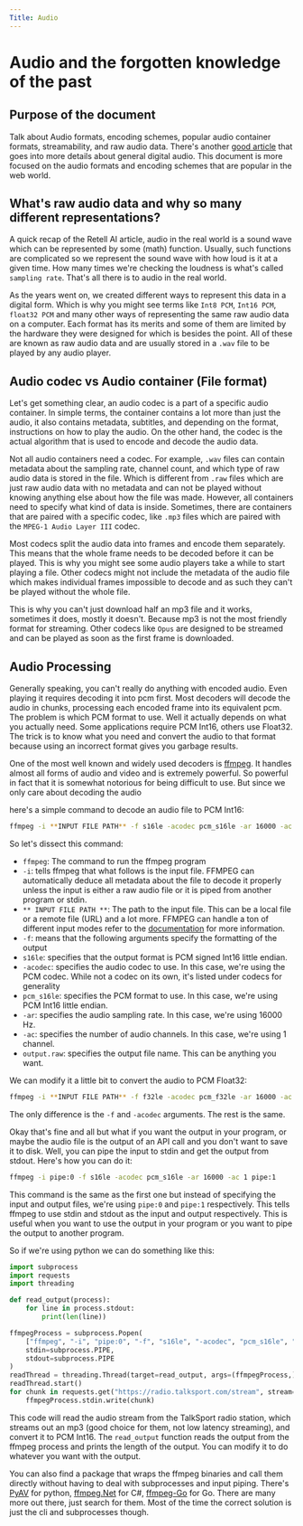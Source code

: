 ```yaml
---
Title: Audio
---
```


# Audio and the forgotten knowledge of the past

## Purpose of the document

Talk about Audio formats, encoding schemes, popular audio container formats, streamability, and raw audio data. There's another [good article](https://docs.retellai.com/knowledge/audio-basics) that goes into more details about general digital audio. This document is more focused on the audio formats and encoding schemes that are popular in the web world.

## What's raw audio data and why so many different representations?

A quick recap of the Retell AI article, audio in the real world is a sound wave which can be represented by some (math) function. Usually, such functions are complicated so we represent the sound wave with how loud is it at a given time. How many times we're checking the loudness is what's called `sampling rate`. That's all there is to audio in the real world.

As the years went on, we created different ways to represent this data in a digital form. Which is why you might see terms like `Int8 PCM`, `Int16 PCM`, `float32 PCM` and many other ways of representing the same raw audio data on a computer. Each format has its merits and some of them are limited by the hardware they were designed for which is besides the point. All of these are known as raw audio data and are usually stored in a `.wav` file to be played by any audio player.

## Audio codec vs Audio container (File format)

Let's get something clear, an audio codec is a part of a specific audio container. In simple terms, the container contains a lot more than just the audio, it also contains metadata, subtitles, and depending on the format, instructions on how to play the audio. On the other hand, the codec is the actual algorithm that is used to encode and decode the audio data.

Not all audio containers need a codec. For example, `.wav` files can contain metadata about the sampling rate, channel count, and which type of raw audio data is stored in the file. Which is different from `.raw` files which are just raw audio data with no metadata and can not be played without knowing anything else about how the file was made. However, all containers need to specify what kind of data is inside. Sometimes, there are containers that are paired with a specific codec, like `.mp3` files which are paired with the `MPEG-1 Audio Layer III` codec.

Most codecs split the audio data into frames and encode them separately. This means that the whole frame needs to be decoded before it can be played. This is why you might see some audio players take a while to start playing a file. Other codecs might not include the metadata of the audio file which makes individual frames impossible to decode and as such they can't be played without the whole file.

This is why you can't just download half an mp3 file and it works, sometimes it does, mostly it doesn't. Because mp3 is not the most friendly format for streaming. Other codecs like `Opus` are designed to be streamed and can be played as soon as the first frame is downloaded.

## Audio Processing

Generally speaking, you can't really do anything with encoded audio. Even playing it requires decoding it into pcm first. Most decoders will decode the audio in chunks, processing each encoded frame into its equivalent pcm. The problem is which PCM format to use. Well it actually depends on what you actually need. Some applications require PCM Int16, others use Float32. The trick is to know what you need and convert the audio to that format because using an incorrect format gives you garbage results.

One of the most well known and widely used decoders is [ffmpeg](https://ffmpeg.org/). It handles almost all forms of audio and video and is extremely powerful. So powerful in fact that it is somewhat notorious for being difficult to use. But since we only care about decoding the audio

here's a simple command to decode an audio file to PCM Int16:

```bash
ffmpeg -i **INPUT FILE PATH** -f s16le -acodec pcm_s16le -ar 16000 -ac 1 output.raw
```

So let's dissect this command:

- `ffmpeg`: The command to run the ffmpeg program
- `-i`: tells ffmpeg that what follows is the input file. FFMPEG can automatically deduce all metadata about the file to decode it properly unless the input is either a raw audio file or it is piped from another program or stdin.
- `** INPUT FILE PATH **`:  The path to the input file. This can be a local file or a remote file (URL) and a lot more. FFMPEG can handle a ton of different input modes refer to the [documentation](https://ffmpeg.org/ffmpeg.html) for more information.
- `-f`: means that the following arguments specify the formatting of the output
- `s16le`: specifies that the output format is PCM signed Int16 little endian.
- `-acodec`: specifies the audio codec to use. In this case, we're using the PCM codec. While not a codec on its own, it's listed under codecs for generality
- `pcm_s16le`: specifies the PCM format to use. In this case, we're using PCM Int16 little endian.
- `-ar`: specifies the audio sampling rate. In this case, we're using 16000 Hz.
- `-ac`: specifies the number of audio channels. In this case, we're using 1 channel.
- `output.raw`: specifies the output file name. This can be anything you want.

We can modify it a little bit to convert the audio to PCM Float32:

```bash
ffmpeg -i **INPUT FILE PATH** -f f32le -acodec pcm_f32le -ar 16000 -ac 1 output.raw
```

The only difference is the `-f` and `-acodec` arguments. The rest is the same.

Okay that's fine and all but what if you want the output in your program, or maybe the audio file is the output of an API call and you don't want to save it to disk. Well, you can pipe the input to stdin and get the output from stdout. Here's how you can do it:

```bash
ffmpeg -i pipe:0 -f s16le -acodec pcm_s16le -ar 16000 -ac 1 pipe:1
```

This command is the same as the first one but instead of specifying the input and output files, we're using `pipe:0` and `pipe:1` respectively. This tells ffmpeg to use stdin and stdout as the input and output respectively. This is useful when you want to use the output in your program or you want to pipe the output to another program.

So if we're using python we can do something like this:

```python
import subprocess
import requests
import threading

def read_output(process):
    for line in process.stdout:
        print(len(line))

ffmpegProcess = subprocess.Popen(
    ["ffmpeg", "-i", "pipe:0", "-f", "s16le", "-acodec", "pcm_s16le", "-ar", "16000", "-ac", "1", "pipe:1"],
    stdin=subprocess.PIPE,
    stdout=subprocess.PIPE
)
readThread = threading.Thread(target=read_output, args=(ffmpegProcess,))
readThread.start()
for chunk in requests.get("https://radio.talksport.com/stream", stream=True).iter_content(4096):
    ffmpegProcess.stdin.write(chunk)

```

This code will read the audio stream from the TalkSport radio station, which streams out an mp3 (good choice for them, not low latency streaming), and convert it to PCM Int16. The `read_output` function reads the output from the ffmpeg process and prints the length of the output. You can modify it to do whatever you want with the output.

You can also find a package that wraps the ffmpeg binaries and call them directly without having to deal with subprocesses and input piping. There's [PyAV](https://github.com/PyAV-Org/PyAV) for python, [ffmpeg.Net](https://github.com/cmxl/FFmpeg.NET) for C#, [ffmpeg-Go](https://github.com/u2takey/ffmpeg-go) for Go. There are many more out there, just search for them. Most of the time the correct solution is just the cli and subprocesses though.